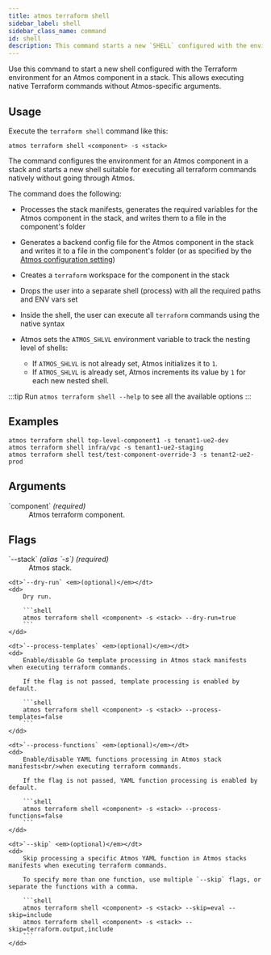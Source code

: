 ```yaml
---
title: atmos terraform shell
sidebar_label: shell
sidebar_class_name: command
id: shell
description: This command starts a new `SHELL` configured with the environment for an Atmos component in a stack to allow execution of all native terraform commands inside the shell without using any atmos-specific arguments and flags. This may by helpful to debug a component without going through Atmos.
---
```


<Intro>
Use this command to start a new shell configured with the Terraform environment for an Atmos component in a stack. This allows executing native Terraform commands without Atmos-specific arguments.
</Intro>

<Screengrab title="atmos terraform shell --help" slug="atmos-terraform-shell--help" />

## Usage

Execute the `terraform shell` command like this:

```shell
atmos terraform shell <component> -s <stack>
```

The command configures the environment for an Atmos component in a stack and starts a new shell suitable for executing all terraform commands natively
without going through Atmos.

The command does the following:

- Processes the stack manifests, generates the required variables for the Atmos component in the stack, and writes them to a file in the
  component's folder

- Generates a backend config file for the Atmos component in the stack and writes it to a file in the component's folder (or as specified by the
  [Atmos configuration setting](/cli/configuration))

- Creates a `terraform` workspace for the component in the stack

- Drops the user into a separate shell (process) with all the required paths and ENV vars set

- Inside the shell, the user can execute all `terraform` commands using the native syntax

- Atmos sets the `ATMOS_SHLVL` environment variable to track the nesting level of shells:
    - If `ATMOS_SHLVL` is not already set, Atmos initializes it to `1`.
    - If `ATMOS_SHLVL` is already set, Atmos increments its value by `1` for each new nested shell.

:::tip
Run `atmos terraform shell --help` to see all the available options
:::

## Examples

```shell
atmos terraform shell top-level-component1 -s tenant1-ue2-dev
atmos terraform shell infra/vpc -s tenant1-ue2-staging
atmos terraform shell test/test-component-override-3 -s tenant2-ue2-prod
```

## Arguments

<dl>
    <dt>`component` <em>(required)</em></dt>
    <dd>
        Atmos terraform component.
    </dd>
</dl>

## Flags

<dl>
    <dt>`--stack` <em>(alias `-s`)</em> <em>(required)</em></dt>
    <dd>
        Atmos stack.
    </dd>

    <dt>`--dry-run` <em>(optional)</em></dt>
    <dd>
        Dry run.

        ```shell
        atmos terraform shell <component> -s <stack> --dry-run=true
        ```
    </dd>

    <dt>`--process-templates` <em>(optional)</em></dt>
    <dd>
        Enable/disable Go template processing in Atmos stack manifests when executing terraform commands.

        If the flag is not passed, template processing is enabled by default.

        ```shell
        atmos terraform shell <component> -s <stack> --process-templates=false
        ```
    </dd>

    <dt>`--process-functions` <em>(optional)</em></dt>
    <dd>
        Enable/disable YAML functions processing in Atmos stack manifests<br/>when executing terraform commands.

        If the flag is not passed, YAML function processing is enabled by default.

        ```shell
        atmos terraform shell <component> -s <stack> --process-functions=false
        ```
    </dd>

    <dt>`--skip` <em>(optional)</em></dt>
    <dd>
        Skip processing a specific Atmos YAML function in Atmos stacks manifests when executing terraform commands.

        To specify more than one function, use multiple `--skip` flags, or separate the functions with a comma.

        ```shell
        atmos terraform shell <component> -s <stack> --skip=eval --skip=include
        atmos terraform shell <component> -s <stack> --skip=terraform.output,include
        ```
    </dd>
</dl>
